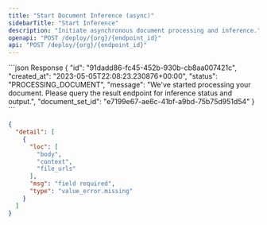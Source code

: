 ```yaml
---
title: "Start Document Inference (async)"
sidebarTitle: "Start Inference"
description: "Initiate asynchronous document processing and inference."
openapi: "POST /deploy/{org}/{endpoint_id}"
api: "POST /deploy/{org}/{endpoint_id}"
---
```


<ResponseExample>
  ```json Response
  {
    "id": "91dadd86-fc45-452b-930b-cb8aa007421c",
    "created_at": "2023-05-05T22:08:23.230876+00:00",
    "status": "PROCESSING_DOCUMENT",
    "message": "We've started processing your document. Please query the result endpoint for inference status and output.",
    "document_set_id": "e7199e67-ae6c-41bf-a9bd-75b75d951d54"
  }
  ```

  ``` json File Error
  {
    "detail": [
      {
        "loc": [
          "body",
          "context",
          "file_urls"
        ],
        "msg": "field required",
        "type": "value_error.missing"
      }
    ]
  }
  ```
</ResponseExample>
